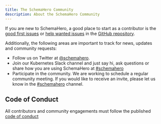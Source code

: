 ```yaml
---
title: The SchemaHero Community
description: About the SchemaHero Community
---
```


If you are new to SchemaHero, a good place to start as a contributor is the [good first issues](https://github.com/schemahero/schemahero/issues?q=is%3Aopen+is%3Aissue+label%3A%22Good+first+issue%22) or [help wanted issues](https://github.com/schemahero/schemahero/issues?q=is%3Aopen+is%3Aissue+label%3A%22Help+wanted%22) in the [GitHub repository](https://github.com/schemahero/schemahero).

Additionally, the following areas are important to track for news, updates and community requests:

- Follow us on Twitter at [@schemahero](https://twitter.com/schemahero).
- Join our Kubernetes Slack channel and just say hi, ask questions or share how you are using SchemaHero at [#schemahero](https://kubernetes.slack.com/messages/schemahero)
- Participate in the community. We are working to schedule a regular community meeting. 
If you would like to receive an invite, please let us know in the [#schemahero](https://kubernetes.slack.com/messages/schemahero) channel.

## Code of Conduct

All contributors and community engagements must follow the published [code of conduct](https://github.com/schemahero/schemahero/blob/master/CODE_OF_CONDUCT.md)